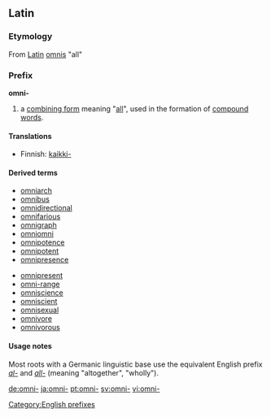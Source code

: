 ==Latin==
===Etymology===
From [[Latin]] [[omnis]] "all" 

===Prefix===
'''omni-'''

# a [[combining form]] meaning "[[all]]", used in the formation of [[compound word]]s.

====Translations====
*Finnish: [[kaikki-]]

====Derived terms====
{{top2}}
*[[omniarch]]
*[[omnibus]]
*[[omnidirectional]]
*[[omnifarious]]
*[[omnigraph]]
*[[omniomni]]
*[[omnipotence]]
*[[omnipotent]]
*[[omnipresence]]
{{mid2}}
*[[omnipresent]]
*[[omni-range]]
*[[omniscience]]
*[[omniscient]]
*[[omnisexual]]
*[[omnivore]]
*[[omnivorous]]
{{bottom}}

====Usage notes====
Most roots with a Germanic linguistic base use the equivalent English prefix ''[[al-]]'' and ''[[all-]]'' (meaning "altogether", "wholly").

[[Category:English prefixes]]

[[de:omni-]]
[[ja:omni-]]
[[pt:omni-]]
[[sv:omni-]]
[[vi:omni-]]